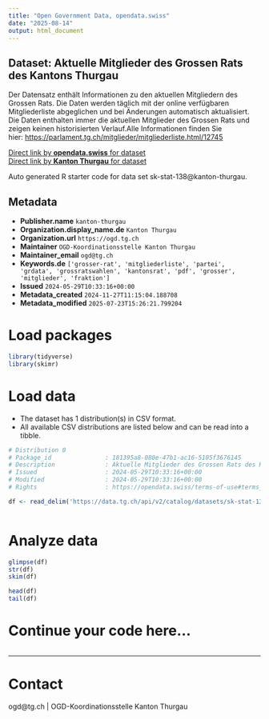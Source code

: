 ```yaml
---
title: "Open Government Data, opendata.swiss"
date: "2025-08-14"
output: html_document
---
```


## Dataset: Aktuelle Mitglieder des Grossen Rats des Kantons Thurgau

Der Datensatz enthält Informationen zu den aktuellen Mitgliedern des Grossen Rats. Die Daten werden täglich mit der online verfügbaren Mitgliederliste abgeglichen und bei Änderungen automatisch aktualisiert. Die Daten enthalten immer die aktuellen Mitglieder des Grossen Rats und zeigen keinen historisierten Verlauf.Alle Informationen finden Sie hier: [https://parlament.tg.ch/mitglieder/mitgliederliste.html/12745](https://parlament.tg.ch/mitglieder/mitgliederliste.html/12745)

[Direct link by **opendata.swiss** for dataset](https://opendata.swiss/de/dataset/aktuelle-mitglieder-des-grossen-rats-des-kantons-thurgau)<br>
[Direct link by **Kanton Thurgau** for dataset](https://data.tg.ch/explore/dataset/sk-stat-138/)

Auto generated R starter code for data set sk-stat-138@kanton-thurgau.

## Metadata

- **Publisher.name** `kanton-thurgau`
- **Organization.display_name.de** `Kanton Thurgau`
- **Organization.url** `https://ogd.tg.ch`
- **Maintainer** `OGD-Koordinationsstelle Kanton Thurgau`
- **Maintainer_email** `ogd@tg.ch`
- **Keywords.de** `['grosser-rat', 'mitgliederliste', 'partei', 'grdata', 'grossratswahlen', 'kantonsrat', 'pdf', 'grosser', 'mitglieder', 'fraktion']`
- **Issued** `2024-05-29T10:33:16+00:00`
- **Metadata_created** `2024-11-27T11:15:04.188708`
- **Metadata_modified** `2025-07-23T15:26:21.799204`


# Load packages

```r

library(tidyverse)
library(skimr)

```

# Load data

-   The dataset has 1 distribution(s) in CSV format.
-   All available CSV distributions are listed below and can be read into a tibble.

```r

# Distribution 0
# Package_id               : 181395a8-080e-47b1-ac16-5105f3676145
# Description              : Aktuelle Mitglieder des Grossen Rats des Kantons Thurgau (csv)
# Issued                   : 2024-05-29T10:33:16+00:00
# Modified                 : 2024-05-29T10:33:16+00:00
# Rights                   : https://opendata.swiss/terms-of-use#terms_by

df <- read_delim('https://data.tg.ch/api/v2/catalog/datasets/sk-stat-138/exports/csv?use_labels=true')



```

# Analyze data

```r

glimpse(df)
str(df)
skim(df)

head(df)
tail(df)

```

# Continue your code here...

```r

```

------------------------------------------------------------------------

# Contact

ogd@tg.ch | OGD-Koordinationsstelle Kanton Thurgau
